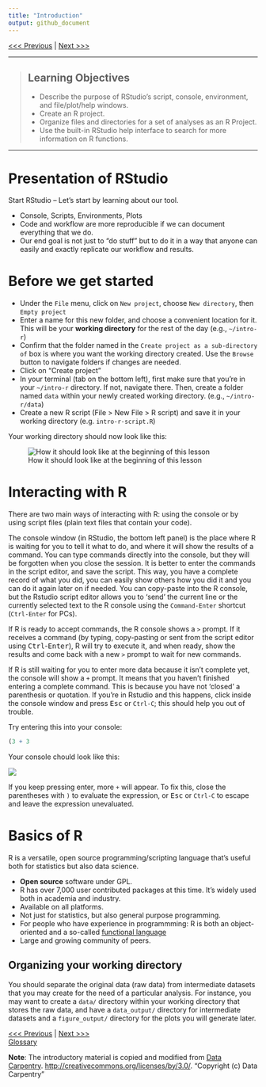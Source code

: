 ```yaml
---
title: "Introduction"
output: github_document
---
```


[<<< Previous](../README.md) | [Next >>>](02-functions.md)

------------

> ## Learning Objectives
>
> * Describe the purpose of RStudio’s script, console, environment, and file/plot/help windows.
> * Create an R project.
> * Organize files and directories for a set of analyses as an R Project.
> * Use the built-in RStudio help interface to search for more information on R functions.

------------

# Presentation of RStudio

Start RStudio -- Let's start by learning about our tool.

* Console, Scripts, Environments, Plots
* Code and workflow are more reproducible if we can document everything that we
  do.
* Our end goal is not just to "do stuff" but to do it in a way that anyone can
  easily and exactly replicate our workflow and results.

# Before we get started

* Under the `File` menu, click on `New project`, choose `New directory`, then
  `Empty project`
* Enter a name for this new folder, and choose a convenient location for
  it. This will be your **working directory** for the rest of the day
  (e.g., `~/intro-r`)
* Confirm that the folder named in the `Create project as a sub-directory of` box is where you want the working directory created. Use the `Browse` button to navigate folders if changes are needed.
* Click on "Create project"
* In your terminal (tab on the bottom left), first make sure that you're in your `~/intro-r` directory. If not, navigate there. Then, create a folder named `data` within your newly created working directory.
  (e.g., `~/intro-r/data`)
* Create a new R script (File > New File > R script) and save it in your working
  directory (e.g. `intro-r-script.R`)

Your working directory should now look like this:

![How it should look like at the beginning of this lesson](../images/r_starting_how_it_should_like.png)


# Interacting with R

There are two main ways of interacting with R: using the console or by using
script files (plain text files that contain your code).

The console window (in RStudio, the bottom left panel) is the place where R is
waiting for you to tell it what to do, and where it will show the results of a
command.  You can type commands directly into the console, but they will be
forgotten when you close the session. It is better to enter the commands in the
script editor, and save the script. This way, you have a complete record of what
you did, you can easily show others how you did it and you can do it again later
on if needed. You can copy-paste into the R console, but the Rstudio script
editor allows you to 'send' the current line or the currently selected text to
the R console using the `Command-Enter` shortcut (`Ctrl-Enter` for PCs).

If R is ready to accept commands, the R console shows a `>` prompt. If it
receives a command (by typing, copy-pasting or sent from the script editor using
<kbd>Ctrl</kbd>-<kbd>Enter</kbd>), R will try to execute it, and when ready, show the results and
come back with a new `>` prompt to wait for new commands.

If R is still waiting for you to enter more data because it isn't complete yet,
the console will show a `+` prompt. It means that you haven't finished entering
a complete command. This is because you have not 'closed' a parenthesis or
quotation. If you're in Rstudio and this happens, click inside the console
window and press <kbd>Esc</kbd> or `Ctrl-C`; this should help you out of trouble.

Try entering this into your console:

```r
(3 + 3
```

Your console chould look like this:

![](../images/unclosed-parentheses.png)

If you keep pressing enter, more `+` will appear. To fix this, close the parentheses with `)` to evaluate the expression, or <kbd>Esc</kbd> or `Ctrl-C` to escape and leave the expression unevaluated.


# Basics of R

R is a versatile, open source programming/scripting language that's useful both
for statistics but also data science.

* **Open source** software under GPL.
* R has over 7,000 user contributed packages at this time. It's widely used both
  in academia and industry.
* Available on all platforms.
* Not just for statistics, but also general purpose programming.
* For people who have experience in programmming: R is both an object-oriented
  and a so-called [functional language](http://adv-r.had.co.nz/Functional-programming.html)
* Large and growing community of peers.


## Organizing your working directory

You should separate the original data (raw data) from intermediate datasets that
you may create for the need of a particular analysis. For instance, you may want
to create a `data/` directory within your working directory that stores the raw
data, and have a `data_output/` directory for intermediate datasets and a
`figure_output/` directory for the plots you will generate later. 

[<<< Previous](../README.md) | [Next >>>](02-functions.md)   
[Glossary](sections/glossary)

**Note**: The introductory material is copied and modified from [Data Carpentry](http://datacarpentry.org). [http://creativecommons.org/licenses/by/3.0/](http://creativecommons.org/licenses/by/3.0/).
"Copyright (c) Data Carpentry"